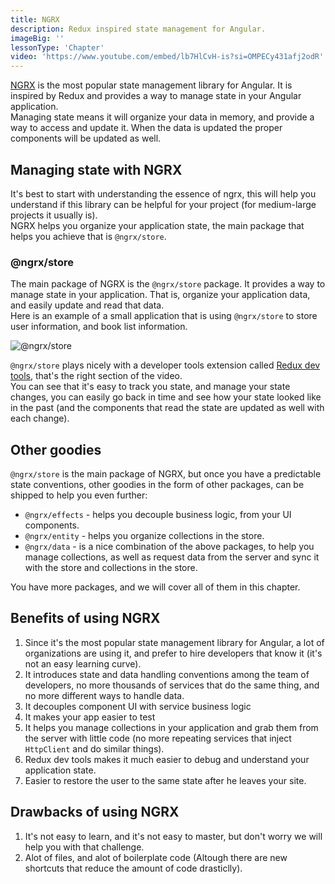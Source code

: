 ```yaml
---
title: NGRX
description: Redux inspired state management for Angular.
imageBig: ''
lessonType: 'Chapter'
video: 'https://www.youtube.com/embed/lb7HlCvH-is?si=OMPECy431afj2odR'
---
```


[NGRX](https://www.ngrx.io) is the most popular state management library for Angular. It is inspired by Redux and provides a way to manage state in your Angular application.  
Managing state means it will organize your data in memory, and provide a way to access and update it. When the data is updated the proper components will be updated as well.

## Managing state with NGRX

It's best to start with understanding the essence of ngrx, this will help you understand if this library can be helpful for your project (for medium-large projects it usually is).  
NGRX helps you organize your application state, the main package that helps you achieve that is `@ngrx/store`.

### @ngrx/store

The main package of NGRX is the `@ngrx/store` package. It provides a way to manage state in your application. That is, organize your application data, and easily update and read that data.  
Here is an example of a small application that is using `@ngrx/store` to store user information, and book list information.

![@ngrx/store](https://github.com/ywarezk/academeez/blob/main/content/en/course/angular/ngrx/store.gif?raw=true)

`@ngrx/store` plays nicely with a developer tools extension called [Redux dev tools](https://chrome.google.com/webstore/detail/redux-devtools/lmhkpmbekcpmknklioeibfkpmmfibljd), that's the right section of the video.  
You can see that it's easy to track you state, and manage your state changes, you can easily go back in time and see how your state looked like in the past (and the components that read the state are updated as well with each change).

## Other goodies

`@ngrx/store` is the main package of NGRX, but once you have a predictable state conventions, other goodies in the form of other packages, can be shipped to help you even further:

- `@ngrx/effects` - helps you decouple business logic, from your UI components.
- `@ngrx/entity` - helps you organize collections in the store.
- `@ngrx/data` - is a nice combination of the above packages, to help you manage collections, as well as request data from the server and sync it with the store and collections in the store.

You have more packages, and we will cover all of them in this chapter.

## Benefits of using NGRX

1. Since it's the most popular state management library for Angular, a lot of organizations are using it, and prefer to hire developers that know it (it's not an easy learning curve).
2. It introduces state and data handling conventions among the team of developers, no more thousands of services that do the same thing, and no more different ways to handle data.
3. It decouples component UI with service business logic
4. It makes your app easier to test
5. It helps you manage collections in your application and grab them from the server with little code (no more repeating services that inject `HttpClient` and do similar things).
6. Redux dev tools makes it much easier to debug and understand your application state.
7. Easier to restore the user to the same state after he leaves your site.

## Drawbacks of using NGRX

1. It's not easy to learn, and it's not easy to master, but don't worry we will help you with that challenge.
2. Alot of files, and alot of boilerplate code (Altough there are new shortcuts that reduce the amount of code drasticlly).
